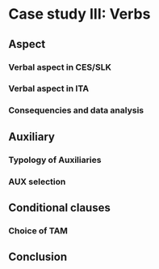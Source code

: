 # Case study III: Verbs

## Aspect 
### Verbal aspect in CES/SLK
### Verbal aspect in ITA
### Consequencies and data analysis 

## Auxiliary 
### Typology of Auxiliaries
### AUX selection 

## Conditional clauses 
### Choice of TAM 


## Conclusion 